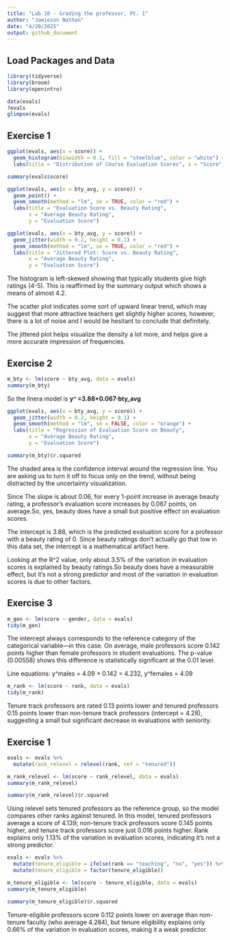 ```yaml
---
title: "Lab 10 - Grading the professor, Pt. 1"
author: "Jamieson Nathan"
date: "4/20/2025"
output: github_document
---
```


## Load Packages and Data

```r
library(tidyverse) 
library(broom)
library(openintro)

data(evals)
?evals  
glimpse(evals)  
```

## Exercise 1

```r

ggplot(evals, aes(x = score)) +
  geom_histogram(binwidth = 0.1, fill = "steelblue", color = "white") +
  labs(title = "Distribution of Course Evaluation Scores", x = "Score", y = "Count")

summary(evals$score)

ggplot(evals, aes(x = bty_avg, y = score)) +
  geom_point() +
  geom_smooth(method = "lm", se = TRUE, color = "red") +
  labs(title = "Evaluation Score vs. Beauty Rating",
       x = "Average Beauty Rating",
       y = "Evaluation Score")

ggplot(evals, aes(x = bty_avg, y = score)) +
  geom_jitter(width = 0.2, height = 0.1) +
  geom_smooth(method = "lm", se = TRUE, color = "red") +
  labs(title = "Jittered Plot: Score vs. Beauty Rating",
       x = "Average Beauty Rating",
       y = "Evaluation Score")


```

The histogram is left-skewed showing that typically students give high ratings (4-5). This is reaffirmed by the summary output which shows a means of almost 4.2. 

The scatter plot indicates some sort of upward linear trend, which may suggest that more attractive teachers get slightly higher scores, however, there is a lot of noise and I would be hesitant to conclude that definitely. 

The jittered plot helps visualize the density a lot more, and helps give a more accurate impression of frequencies. 

## Exercise 2

```r

m_bty <- lm(score ~ bty_avg, data = evals)
summary(m_bty)


```
So the linera model is **y^ =3.88+0.067⋅bty_avg**

```r

ggplot(evals, aes(x = bty_avg, y = score)) +
  geom_jitter(width = 0.2, height = 0.1) +
  geom_smooth(method = "lm", se = FALSE, color = "orange") +
  labs(title = "Regression of Evaluation Score on Beauty",
       x = "Average Beauty Rating",
       y = "Evaluation Score")

summary(m_bty)$r.squared


```

The shaded area is the confidence interval around the regression line. You are asking us to turn it off to focus only on the trend, without being distracted by the uncertainty visualization.

Since The slope is about 0.06, for every 1-point increase in average beauty rating, a professor's evaluation score increases by 0.067 points, on average.So, yes, beauty does have a small but positive effect on evaluation scores.

The intercept is 3.88, which is the predicted evaluation score for a professor with a beauty rating of 0. Since beauty ratings don’t actually go that low in this data set, the intercept is a mathematical artifact here. 

Looking at the R^2 value, only about 3.5% of the variation in evaluation scores is explained by beauty ratings.So beauty does have a measurable effect, but it’s not a strong predictor and most of the variation in evaluation scores is due to other factors.

## Exercise 3

```r

m_gen <- lm(score ~ gender, data = evals)
tidy(m_gen)

```

The intercept always corresponds to the reference category of the categorical variable—in this case. On average, male professors score 0.142 points higher than female professors in student evaluations. The p-value (0.00558) shows this difference is statistically significant at the 0.01 level.

Line equations: y^males = 4.09 + 0.142 = 4.232, y^females = 4.09 


```r

m_rank <- lm(score ~ rank, data = evals)
tidy(m_rank)

```
Tenure track professors are rated 0.13 points lower and tenured professors 0.15 points lower than non-tenure track professors (intercept = 4.28), suggesting a small but significant decrease in evaluations with seniority.

## Exercise 1

```r

evals <- evals %>%
  mutate(rank_relevel = relevel(rank, ref = "tenured"))

m_rank_relevel <- lm(score ~ rank_relevel, data = evals)
summary(m_rank_relevel)

summary(m_rank_relevel)$r.squared

```
Using relevel sets tenured professors as the reference group, so the model compares other ranks against tenured. In this model, tenured professors average a score of 4.139; non-tenure track professors score 0.145 points higher, and tenure track professors score just 0.016 points higher. Rank explains only 1.13% of the variation in evaluation scores, indicating it’s not a strong predictor.

```r

evals <- evals %>%
  mutate(tenure_eligible = ifelse(rank == "teaching", "no", "yes")) %>%
  mutate(tenure_eligible = factor(tenure_eligible))

m_tenure_eligible <- lm(score ~ tenure_eligible, data = evals)
summary(m_tenure_eligible)

summary(m_tenure_eligible)$r.squared

```

Tenure-eligible professors score 0.112 points lower on average than non-tenure faculty (who average 4.284), but tenure eligibility explains only 0.66% of the variation in evaluation scores, making it a weak predictor.
